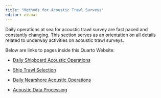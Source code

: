 ```yaml
---
title: "Methods for Acoustic Trawl Surveys"
editor: visual
---
```


Daily operations at sea for acoustic trawl survey are fast paced and constantly changing. This section serves as an orientation on all details related to underway activities on acoustic trawl surveys.

Below are links to pages inside this Quarto Website:

-   [Daily Shipboard Acoustic Operations](https://nmfs-swfsc-ast.github.io/AST-Lab-Manual/content/methods-dailyshipacoustics.html)

-   [Ship Trawl Selection](https://nmfs-swfsc-ast.github.io/AST-Lab-Manual/content/methods-ship-trawl-selection.html)

-   [Daily Nearshore Acoustic Operations](https://nmfs-swfsc-ast.github.io/AST-Lab-Manual/content/methods-dailynearshoreacoustics.html)

-   [Acoustic Data Processing](https://nmfs-swfsc-ast.github.io/AST-Lab-Manual/content/processing.html)
